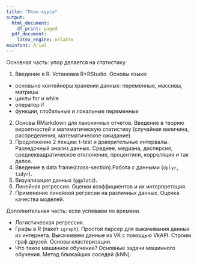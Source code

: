 ```yaml
---
title: "План курса"
output:
  html_document:
    df_print: paged
  pdf_document:
    latex_engine: xelatex
mainfont: Arial
---
```


Основная часть: упор делается на статистику.

1. Введение в R. Установка R+RStudio. Основы языка:
* основыне контейнеры хранения данных: переменные, массивы, матрицы
* циклы for и while
* оператор if
* функции, глобальные и локальные переменные
2. Основы RMarkdown для лаконичных отчетов. Введение в теорию вероятностей и математическую статистику (случайная величина, распределения, математическое ожидание).
3. Продолжение 2 лекции: t-test и доверительные интервалы. Разведочный анализ данных. Среднее, медиана, дисперсия, среднеквадратическое отклонение, процентили, корреляция и так далее.
4. Введение в data frame(cross-section).Работа с данными (`dplyr`, `tidyr`).
5. Визуализация данных (`ggplot2`).
6. Линейная регрессия. Оценки коэффициентов и их интерпретация.
7. Применение линейной регресии на различных данных. Оценка качества моделей.

Дополнительная часть: если успеваем по времени.

* Логистическая регрессия.
* Графы в R (пакет `igraph`). Простой парсер для выкачивания данных из интернета. Выкачиввем данные из VK с помощью VkAPI. Строим граф друзей. Основы кластеризации.
* Что такое машинное обучение? Основные  задачи машинного обучения. Метод ближайших соседей (kNN).
